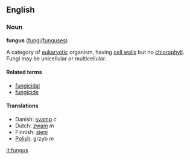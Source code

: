 ==English==

===Noun===
'''fungus''' ([[fungi]]/[[funguses]])

A category of [[eukaryote|eukaryotic]] organism, having [[cell wall]]s but no [[chlorophyll]]. Fungi may be unicellular or multicellular.

====Related terms====
*[[fungicidal]]
*[[fungicide]]

====Translations====
*Danish: [[svamp]] ''c''
*Dutch: [[zwam]] ''m''
*Finnish: [[sieni]]
*[[Polish]]: grzyb ''m''

[[it:fungus]]